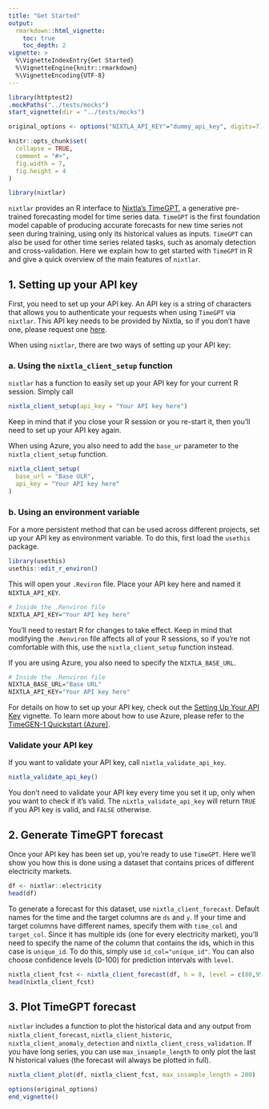 ```yaml
---
title: "Get Started"
output: 
  rmarkdown::html_vignette:
    toc: true 
    toc_depth: 2
vignette: >
  %\VignetteIndexEntry{Get Started}
  %\VignetteEngine{knitr::rmarkdown}
  %\VignetteEncoding{UTF-8}
---
```

```r
library(httptest2)
.mockPaths("../tests/mocks")
start_vignette(dir = "../tests/mocks")

original_options <- options("NIXTLA_API_KEY"="dummy_api_key", digits=7)

knitr::opts_chunk$set(
  collapse = TRUE,
  comment = "#>", 
  fig.width = 7, 
  fig.height = 4
)
```

```r
library(nixtlar)
```

`nixtlar` provides an R interface to [Nixtla's TimeGPT](https://docs.nixtla.io/), a generative pre-trained forecasting model for time series data. `TimeGPT` is the first foundation model capable of producing accurate forecasts for new time series not seen during training, using only its historical values as inputs. `TimeGPT` can also be used for other time series related tasks, such as anomaly detection and cross-validation. Here we explain how to get started with `TimeGPT` in R and give a quick overview of the main features of `nixtlar`. 

## 1. Setting up your API key
First, you need to set up your API key. An API key is a string of characters that allows you to authenticate your requests when using `TimeGPT` via `nixtlar`. This API key needs to be provided by Nixtla, so if you don't have one, please request one [here](https://dashboard.nixtla.io/sign_in). 

When using `nixtlar`, there are two ways of setting up your API key: 

### a. Using the `nixtla_client_setup` function 
`nixtlar` has a function to easily set up your API key for your current R session. Simply call 

```r
nixtla_client_setup(api_key = "Your API key here")
```

Keep in mind that if you close your R session or you re-start it, then you'll need to set up your API key again. 

When using Azure, you also need to add the `base_ur` parameter to the `nixtla_client_setup` function. 

```r
nixtla_client_setup(
  base_url = "Base ULR",
  api_key = "Your API key here"
)
```

### b. Using an environment variable 
For a more persistent method that can be used across different projects, set up your API key as environment variable. To do this, first load the `usethis` package. 

```r
library(usethis)
usethis::edit_r_environ()
```

This will open your `.Reviron` file. Place your API key here and named it `NIXTLA_API_KEY`. 

```r
# Inside the .Renviron file 
NIXTLA_API_KEY="Your API key here"
```

You'll need to restart R for changes to take effect. Keep in mind that modifying the `.Renviron` file affects all of your R sessions, so if you're not comfortable with this, use the `nixtla_client_setup` function instead. 

If you are using Azure, you also need to specify the `NIXTLA_BASE_URL`. 

```r
# Inside the .Renviron file 
NIXTLA_BASE_URL="Base URL"
NIXTLA_API_KEY="Your API key here"
```

For details on how to set up your API key, check out the [Setting Up Your API Key](https://nixtla.github.io/nixtlar/articles/setting-up-your-api-key.html) vignette. To learn more about how to use Azure, please refer to the [TimeGEN-1 Quickstart (Azure)](https://nixtla.github.io/nixtlar/articles/azure-quickstart.html). 

### Validate your API key 
If you want to validate your API key, call `nixtla_validate_api_key`. 

```r
nixtla_validate_api_key()
```

You don't need to validate your API key every time you set it up, only when you want to check if it's valid. The `nixtla_validate_api_key` will return `TRUE` if you API key is valid, and `FALSE` otherwise. 

## 2. Generate TimeGPT forecast 
Once your API key has been set up, you're ready to use `TimeGPT`. Here we'll show you how this is done using a dataset that contains prices of different electricity markets. 

```r
df <- nixtlar::electricity
head(df)
```

To generate a forecast for this dataset, use `nixtla_client_forecast`. Default names for the time and the target columns are `ds` and `y`. If your time and target columns have different names, specify them with `time_col` and `target_col`. Since it has multiple ids (one for every electricity market), you'll need to specify the name of the column that contains the ids, which in this case is `unique_id`. To do this, simply use `id_col="unique_id"`. You can also choose confidence levels (0-100) for prediction intervals with `level`. 

```r
nixtla_client_fcst <- nixtla_client_forecast(df, h = 8, level = c(80,95))
head(nixtla_client_fcst)
```

## 3. Plot TimeGPT forecast 
`nixtlar` includes a function to plot the historical data and any output from `nixtla_client_forecast`, `nixtla_client_historic`, `nixtla_client_anomaly_detection` and `nixtla_client_cross_validation`. If you have long series, you can use `max_insample_length` to only plot the last N historical values (the forecast will always be plotted in full). 

```r
nixtla_client_plot(df, nixtla_client_fcst, max_insample_length = 200)
```

```r
options(original_options)
end_vignette()
```

